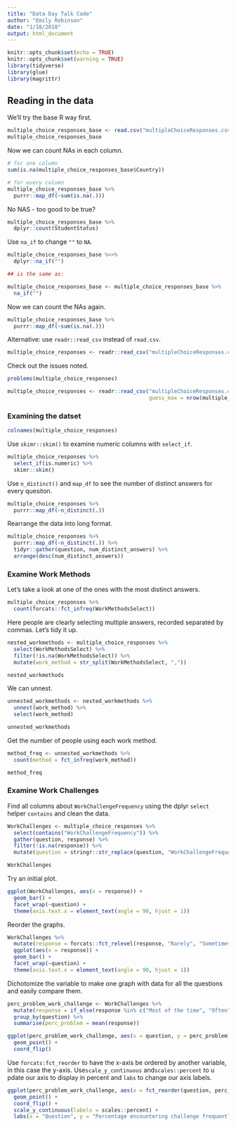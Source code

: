 ```yaml
---
title: "Data Day Talk Code"
author: "Emily Robinson"
date: "1/18/2018"
output: html_document
---
```


```r
knitr::opts_chunk$set(echo = TRUE)
knitr::opts_chunk$set(warning = TRUE)
library(tidyverse)
library(glue)
library(magrittr)
```

## Reading in the data

We'll try the base R way first. 

```r
multiple_choice_responses_base <- read.csv("multipleChoiceResponses.csv")
multiple_choice_responses_base
```

Now we can count NAs in each column.

```r
# for one column
sum(is.na(multiple_choice_responses_base$Country))

# for every column 
multiple_choice_responses_base %>%
  purrr::map_df(~sum(is.na(.)))
```

No NAS - too good to be true?

```r
multiple_choice_responses_base %>%
  dplyr::count(StudentStatus)
```

Use `na_if` to change `""` to `NA`. 

```r
multiple_choice_responses_base %<>% 
  dplyr::na_if("")

## is the same as: 

multiple_choice_responses_base <- multiple_choice_responses_base %>%
  na_if("")
```

Now we can count the NAs again. 

```r
multiple_choice_responses_base %>%
  purrr::map_df(~sum(is.na(.)))
```

Alternative: use `readr::read_csv` instead of `read.csv`. 

```r
multiple_choice_responses <- readr::read_csv("multipleChoiceResponses.csv")
```

Check out the issues noted. 

```r
problems(multiple_choice_responses)
```

```r
multiple_choice_responses <- readr::read_csv("multipleChoiceResponses.csv", 
                                             guess_max = nrow(multiple_choice_responses))
```

### Examining the datset 

```r
colnames(multiple_choice_responses)
```

Use `skimr::skim()` to examine numeric columns with `select_if`. 

```r
multiple_choice_responses %>%
  select_if(is.numeric) %>%
  skimr::skim()
```

Use `n_distinct()` and `map_df` to see the number of distinct answers for every quesiton.  

```r
multiple_choice_responses %>%
  purrr::map_df(~n_distinct(.)) 
```

Rearrange the data into long format. 

```r
multiple_choice_responses %>%
  purrr::map_df(~n_distinct(.)) %>%
  tidyr::gather(question, num_distinct_answers) %>%
  arrange(desc(num_distinct_answers))
```

### Examine Work Methods

Let's take a look at one of the ones with the most distinct answers. 

```r
multiple_choice_responses %>%
  count(forcats::fct_infreq(WorkMethodsSelect))
```

Here people are clearly selecting multiple answers, recorded separated by commas. Let's tidy it up. 

```r
nested_workmethods <- multiple_choice_responses %>%
  select(WorkMethodsSelect) %>%
  filter(!is.na(WorkMethodsSelect)) %>%
  mutate(work_method = str_split(WorkMethodsSelect, ",")) 

nested_workmethods
```

We can unnest. 

```r
unnested_workmethods <- nested_workmethods %>%
  unnest(work_method) %>%
  select(work_method)

unnested_workmethods
```

Get the number of people using each work method. 

```r
method_freq <- unnested_workmethods %>%
  count(method = fct_infreq(work_method))

method_freq
```

### Examine Work Challenges

Find all columns about `WorkChallengeFrequency` using the dplyr `select` helper `contains` and clean the data. 

```r
WorkChallenges <- multiple_choice_responses %>%
  select(contains("WorkChallengeFrequency")) %>%
  gather(question, response) %>%
  filter(!is.na(response)) %>%
  mutate(question = stringr::str_replace(question, "WorkChallengeFrequency", "")) 

WorkChallenges
```

Try an initial plot. 

```r
ggplot(WorkChallenges, aes(x = response)) + 
  geom_bar() + 
  facet_wrap(~question) + 
  theme(axis.text.x = element_text(angle = 90, hjust = 1))
```

Reorder the graphs. 

```r
WorkChallenges %>%
  mutate(response = forcats::fct_relevel(response, "Rarely", "Sometimes", "Often", "Most of the time")) %>%
  ggplot(aes(x = response)) + 
  geom_bar() + 
  facet_wrap(~question) + 
  theme(axis.text.x = element_text(angle = 90, hjust = 1))
```

Dichotomize the variable to make one graph with data for all the questions and easily compare them. 

```r
perc_problem_work_challenge <- WorkChallenges %>%
  mutate(response = if_else(response %in% c("Most of the time", "Often"), 1, 0)) %>%
  group_by(question) %>%
  summarise(perc_problem = mean(response)) 
```

```r
ggplot(perc_problem_work_challenge, aes(x = question, y = perc_problem)) + 
  geom_point() +
  coord_flip()
```

Use `forcats:fct_reorder` to have the x-axis be ordered by another variable, in this case the y-axis. Use`scale_y_continuous` and`scales::percent` to u pdate our axis to display in percent and `labs` to change our axis labels. 

```r
ggplot(perc_problem_work_challenge, aes(x = fct_reorder(question, perc_problem), y = perc_problem)) + 
  geom_point() +
  coord_flip() + 
  scale_y_continuous(labels = scales::percent) + 
  labs(x = "Question", y = "Percentage encountering challenge frequently")
```

